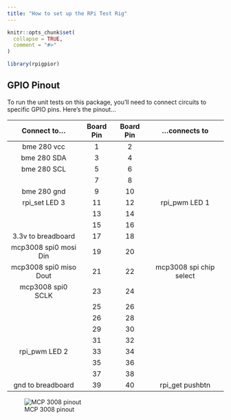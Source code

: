 ```yaml
---
title: "How to set up the RPi Test Rig"
---
```


```r
knitr::opts_chunk$set(
  collapse = TRUE,
  comment = "#>"
)
```

```r
library(rpigpior)
```

## GPIO Pinout

To run the unit tests on this package, you'll need to connect circuits to specific GPIO pins. Here's the pinout...

|     Connect to...      | Board Pin | Board Pin |     ...connects to      |
|:----------------------:|:---------:|:---------:|:-----------------------:|
|      bme 280 vcc       |     1     |     2     |                         |
|      bme 280 SDA       |     3     |     4     |                         |
|      bme 280 SCL       |     5     |     6     |                         |
|                        |     7     |     8     |                         |
|      bme 280 gnd       |     9     |    10     |                         |
|     rpi_set LED 3      |    11     |    12     |      rpi_pwm LED 1      |
|                        |    13     |    14     |                         |
|                        |    15     |    16     |                         |
|   3.3v to breadboard   |    17     |    18     |                         |
| mcp3008 spi0 mosi Din  |    19     |    20     |                         |
| mcp3008 spi0 miso Dout |    21     |    22     | mcp3008 spi chip select |
|   mcp3008 spi0 SCLK    |    23     |    24     |                         |
|                        |    25     |    26     |                         |
|                        |    26     |    28     |                         |
|                        |    29     |    30     |                         |
|                        |    31     |    32     |                         |
|     rpi_pwm LED 2      |    33     |    34     |                         |
|                        |    35     |    36     |                         |
|                        |    37     |    38     |                         |
|   gnd to breadboard    |    39     |    40     |     rpi_get pushbtn     |

![MCP 3008 pinout](mcp3008pin.gif)
